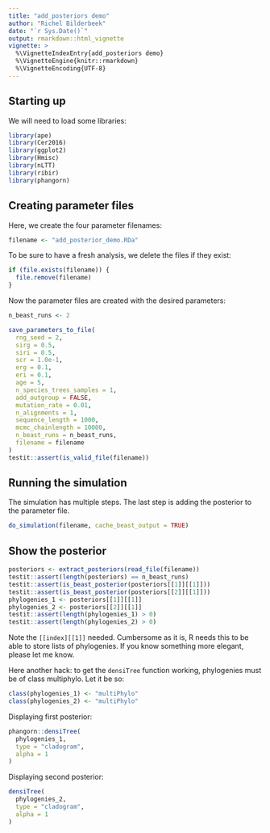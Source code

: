 ```yaml
---
title: "add_posteriors demo"
author: "Richel Bilderbeek"
date: "`r Sys.Date()`"
output: rmarkdown::html_vignette
vignette: >
  %\VignetteIndexEntry{add_posteriors demo}
  %\VignetteEngine{knitr::rmarkdown}
  %\VignetteEncoding{UTF-8}
---
```


## Starting up

We will need to load some libraries:

```r
library(ape)
library(Cer2016)
library(ggplot2)
library(Hmisc)
library(nLTT)
library(ribir)
library(phangorn)
```

## Creating parameter files

Here, we create the four parameter filenames:

```r
filename <- "add_posterior_demo.RDa"
```

To be sure to have a fresh analysis, we delete the files if they exist:

```r
if (file.exists(filename)) {
  file.remove(filename)
}
```

Now the parameter files are created with the desired parameters:

```r
n_beast_runs <- 2

save_parameters_to_file(
  rng_seed = 2,
  sirg = 0.5,
  siri = 0.5,
  scr = 1.0e-1,
  erg = 0.1,
  eri = 0.1,
  age = 5,
  n_species_trees_samples = 1,
  add_outgroup = FALSE,
  mutation_rate = 0.01,
  n_alignments = 1,
  sequence_length = 1000,
  mcmc_chainlength = 10000,
  n_beast_runs = n_beast_runs,
  filename = filename
)  
testit::assert(is_valid_file(filename))
```

## Running the simulation

The simulation has multiple steps. The last step is adding the 
posterior to the parameter file.

```r
do_simulation(filename, cache_beast_output = TRUE)
```

## Show the posterior

```r
posteriors <- extract_posteriors(read_file(filename))
testit::assert(length(posteriors) == n_beast_runs)
testit::assert(is_beast_posterior(posteriors[[1]][[1]]))
testit::assert(is_beast_posterior(posteriors[[2]][[1]]))
phylogenies_1 <- posteriors[[1]][[1]]
phylogenies_2 <- posteriors[[2]][[1]]
testit::assert(length(phylogenies_1) > 0)
testit::assert(length(phylogenies_2) > 0)
```

Note the `[[index][[1]]` needed. Cumbersome as it is, R needs this to be able to store lists of phylogenies.
If you know something more elegant, please let me know.

Here another hack: to get the `densiTree` function working, phylogenies must be of class multiphylo.
Let it be so:

```r
class(phylogenies_1) <- "multiPhylo"
class(phylogenies_2) <- "multiPhylo"
```

Displaying first posterior:

```r
phangorn::densiTree(
  phylogenies_1, 
  type = "cladogram", 
  alpha = 1
)
```

Displaying second posterior:

```r
densiTree(
  phylogenies_2, 
  type = "cladogram", 
  alpha = 1
)
```

